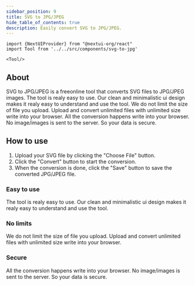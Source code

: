 ```yaml
---
sidebar_position: 9
title: SVG to JPG/JPEG
hide_table_of_contents: true
description: Easily convert SVG to JPG/JPEG.
---
```


```mdx-code-block
import {NextUIProvider} from "@nextui-org/react"
import Tool from '../../src/components/svg-to-jpg'

<Tool/>

```

## About

SVG to JPG/JPEG is a freeonline tool that converts SVG files to JPG/JPEG images. The tool is realy easy to use. Our clean and minimalistic ui design makes it realy easy to understand and use the tool. We do not limit the size of file you upload. Upload and convert unlimited files with unlimited size write into your browser. All the conversion happens write into your browser. No image/images is sent to the server. So your data is secure.

## How to use

1. Upload your SVG file by clicking the "Choose File" button.
2. Click the "Convert" button to start the conversion.
3. When the conversion is done, click the "Save" button to save the converted JPG/JPEG file.

<h3 style={{ color: "#ff4ecd" }}>Easy to use</h3>

The tool is realy easy to use. Our clean and minimalistic ui design
makes it realy easy to understand and use the tool.

<h3 style={{ color: "#f5a524" }}>No limits</h3>

We do not limit the size of file you upload. Upload and convert
unlimited files with unlimited size write into your browser.

<h3 style={{ color: "#17c964" }}>Secure</h3>
All the conversion happens write into your browser. No image/images is sent to the
server. So your data is secure.
